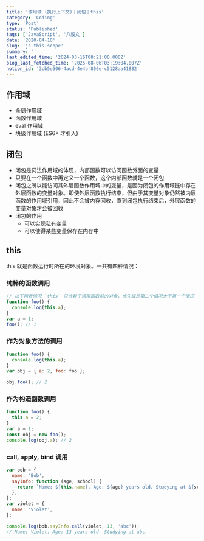 ```yaml
---
title: '作用域 (执行上下文)；闭包；this'
category: 'Coding'
type: 'Post'
status: 'Published'
tags: ['JavaScript', '八股文']
date: '2020-04-10'
slug: 'js-this-scope'
summary: ''
last_edited_time: '2024-03-16T08:21:00.000Z'
blog_last_fetched_time: '2025-08-06T03:19:04.007Z'
notion_id: '3cb5e506-4acd-4e4b-806e-c5128aa41882'
---
```


## 作用域

- 全局作用域
- 函数作用域
- eval 作用域
- 块级作用域 (ES6+ 才引入)

## 闭包

- 闭包是词法作用域的体现，内部函数可以访问函数外面的变量
- 只要在一个函数中再定义一个函数，这个内部函数就是一个闭包
- 闭包之所以能访问其外层函数作用域中的变量，是因为闭包的作用域链中存在外层函数的变量对象。即使外层函数执行结束，但由于其变量对象仍然被内层函数的作用域引用，因此不会被内存回收，直到闭包执行结束后，外层函数的变量对象才会被回收
- 闭包的作用
  - 可以实现私有变量
  - 可以使得某些变量保存在内存中

## this

this 就是函数运行时所在的环境对象。一共有四种情况：

### 纯粹的函数调用

```javascript
// 以下两者情况 `this` 只依赖于调用函数前的对象，优先级是第二个情况大于第一个情况
function foo() {
  console.log(this.a);
}
var a = 1;
foo(); // 1
```

### 作为对象方法的调用

```javascript
function foo() {
  console.log(this.a);
}
var obj = { a: 2, foo: foo };

obj.foo(); // 2
```

### 作为构造函数调用

```javascript
function foo() {
  this.a = 2;
}
var a = 1;
const obj = new foo();
console.log(obj.a); // 2
```

### call, apply, bind 调用

```javascript
var bob = {
  name: 'Bob',
  sayInfo: function (age, school) {
    return `Name: ${this.name}. Age: ${age} years old. Studying at ${school}.`;
  },
};
var violet = {
  name: 'Violet',
};

console.log(bob.sayInfo.call(violet, 13, 'abc'));
// Name: Violet. Age: 13 years old. Studying at abc.
```
